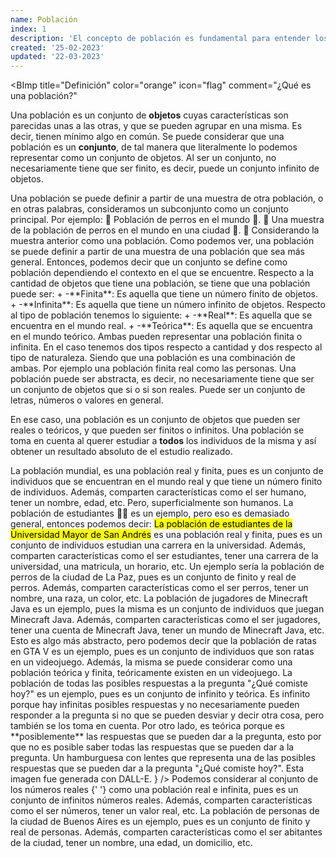 ```yaml
---
name: Población
index: 1
description: 'El concepto de población es fundamental para entender los métodos y técnicas estadísticas. Comprender los principios detrás de la selección de muestras, el análisis de datos y la inferencia de la población son elementos clave para poder aplicar la probabilidad y la estadística de manera efectiva.'
created: '25-02-2023'
updated: '22-03-2023'
---
```


<BImp
  title="Definición"
  color="orange"
  icon="flag"
  comment="¿Qué es una población?"
>
  Una población es un conjunto de **objetos** cuyas características son
  parecidas unas a las otras, y que se pueden agrupar en una misma. Es decir,
  tienen mínimo algo en común.
</BImp>
<BComment type="note">
  Se puede considerar que una población es un **conjunto**, de tal manera que
  literalmente lo podemos representar como un conjunto de objetos.
</BComment>
<BComment type="warn">
  Al ser un conjunto, no necesariamente tiene que ser finito, es decir, puede un
  conjunto infinito de objetos.
</BComment>

<BComment type="warn">
  Una población se puede definir a partir de una muestra de otra población, o en
  otras palabras, consideramos un subconjunto como un conjunto principal. Por
  ejemplo:
  <Balph>🔸 Población de perros en el mundo 🦮.</Balph>
  <Balph>
    🔸 Una muestra de la población de perros en el mundo en una ciudad 🦮.
  </Balph>
  <Balph>🔸 Considerando la muestra anterior como una población.</Balph>
  Como podemos ver, una población se puede definir a partir de una muestra de
  una población que sea más general. Entonces, podemos decir que un conjunto se
  define como población dependiendo el contexto en el que se encuentre.
</BComment>

<BImp title="Tipos de población" color="purple" icon="at">
  Respecto a la cantidad de objetos que tiene una población, se tiene que una
  población puede ser:
  <Balph>
    + -**Finita**: Es aquella que tiene un número finito de objetos.
    + -**Infinita**: Es aquella que tiene un número infinito de objetos.
  </Balph>
  Respecto al tipo de población tenemos lo siguiente:
  <Balph>
    + -**Real**: Es aquella que se encuentra en el mundo real.
    + -**Teórica**: Es aquella que se encuentra en el mundo teórico.
  </Balph>
  Ambas pueden representar una población finita o infinita.

</BImp>
<BComment type="note">
  En el caso tenemos dos tipos respecto a cantidad y dos respecto al tipo de
  naturaleza. Siendo que una población es una combinación de ambas. Por ejemplo
  una población finita real como las personas.
</BComment>
<BComment type="alert">
  Una población puede ser abstracta, es decir, no necesariamente tiene que ser
  un conjunto de objetos que si o si son reales. Puede ser un conjunto de
  letras, números o valores en general.
</BComment>

En ese caso, una población es un conjunto de objetos que pueden ser reales o teóricos,
y que pueden ser finitos o infinitos. Una población se toma en cuenta al querer
estudiar a **todos** los individuos de la misma y así obtener un resultado
absoluto de el estudio realizado.

<BChord title="Ejemplo de población 🌐" top open>
  La población mundial, es una población real y finita, pues es un conjunto de
  individuos que se encuentran en el mundo real y que tiene un número finito de
  individuos. Además, comparten características como el ser humano, tener un
  nombre, edad, etc. Pero, superficialmente son humanos.
</BChord>
<BChord title="Población de estudiantes 👨‍🎓" color="red">
  La población de estudiantes 👨‍🎓 es un ejemplo, pero eso es demasiado general,
  entonces podemos decir:
  <mark>La población de estudiantes de la Universidad Mayor de San Andrés</mark>
  es una población real y finita, pues es un conjunto de individuos estudian una
  carrera en la universidad. Además, comparten características como el ser
  estudiantes, tener una carrera de la universidad, una matricula, un horario,
  etc.
</BChord>
<BChord title="Población de perros 🐕‍🦺">
  Un ejemplo sería la población de perros de la ciudad de La Paz, pues es un
  conjunto de finito y real de perros. Además, comparten características como el
  ser perros, tener un nombre, una raza, un color, etc.
</BChord>
<BChord title="Población de jugadores 🎮" color="blue">
  La población de jugadores de Minecraft Java es un ejemplo, pues la misma es un
  conjunto de individuos que juegan Minecraft Java. Además, comparten
  características como el ser jugadores, tener una cuenta de Minecraft Java,
  tener un mundo de Minecraft Java, etc.
</BChord>
<BChord title="Población de ratas en GTA V 🐀">
  Esto es algo más abstracto, pero podemos decir que la población de ratas en
  GTA V es un ejemplo, pues es un conjunto de individuos que son ratas en un
  videojuego. Además, la misma se puede considerar como una población teórica y
  finita, teóricamente existen en un videojuego.
</BChord>
<BChord title="¿Qué comiste hoy? 🍔👀" color="yellow">
  La población de todas las posibles respuestas a la pregunta "¿Qué comiste
  hoy?" es un ejemplo, pues es un conjunto de infinito y teórica. Es infinito
  porque hay infinitas posibles respuestas y no necesariamente pueden responder
  a la pregunta si no que se pueden desviar y decir otra cosa, pero también se
  los toma en cuenta. Por otro lado, es teórica porque es **posiblemente** las
  respuestas que se pueden dar a la pregunta, esto por que no es posible saber
  todas las respuestas que se pueden dar a la pregunta.
  <ImgAbs
    title="La comida cobró vida"
    src="/matters/Estadistica/ProbabilidadEst/ConceptosGenerales/poblacion_ex2.webp"
    content={
      <>
        Un hamburguesa con lentes que representa una de las posibles respuestas
        que se pueden dar a la pregunta "¿Qué comiste hoy?". Esta imagen fue
        generada con DALL-E.
      </>
    }
  />
</BChord>
<BChord title="Números y números 🔟9️⃣2️⃣3️⃣">
  Podemos considerar al conjunto de los números reales <Ltx txt="\mathbb{R}" />{' '}
  como una población real e infinita, pues es un conjunto de infinitos números
  reales. Además, comparten características como el ser números, tener un valor
  real, etc.
</BChord>
<BChord title="Población de una ciudad 🌆">
  La población de personas de la ciudad de Buenos Aires es un ejemplo, pues es
  un conjunto de finito y real de personas. Además, comparten características
  como el ser abitantes de la ciudad, tener un nombre, una edad, un domicilio,
  etc.
</BChord>
